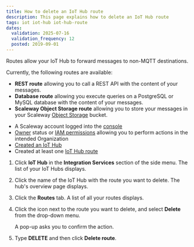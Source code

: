```yaml
---
title: How to delete an IoT Hub route
description: This page explains how to delete an IoT Hub route
tags: iot iot-hub iot-hub-route
dates:
  validation: 2025-07-16
  validation_frequency: 12
  posted: 2019-09-01
---
```




Routes allow your IoT Hub to forward messages to non-MQTT destinations.

Currently, the following routes are available:

 - **REST route** allowing you to call a REST API with the content of your messages.
 - **Database route** allowing you execute queries on a PostgreSQL or MySQL database with the content of your messages.
 - **Scaleway Object Storage route** allowing you to store your messages in your Scaleway [Object Storage](https://www.scaleway.com/en/object-storage/) bucket.

<Requirements />

- A Scaleway account logged into the [console](https://account.scaleway.com/?service=elements)
- [Owner](/iam/concepts/#owner) status or [IAM permissions](/iam/concepts/#permission) allowing you to perform actions in the intended Organization
- [Created an IoT Hub](/iot-hub/how-to/create-hub/)
- Created at least one [IoT Hub route](/iot-hub/how-to/create-route/)

1. Click **IoT Hub** in the **Integration Services** section of the side menu. The list of your IoT Hubs displays.
2. Click the name of the IoT Hub with the route you want to delete. The hub's overview page displays.
3. Click the **Routes** tab. A list of all your routes displays.
4. Click the <Icon name="more" /> icon next to the route you want to delete, and select **Delete** from the drop-down menu.
    <Lightbox image={image} alt="" />

    A pop-up asks you to confirm the action.
5. Type **DELETE** and then click **Delete route**.


